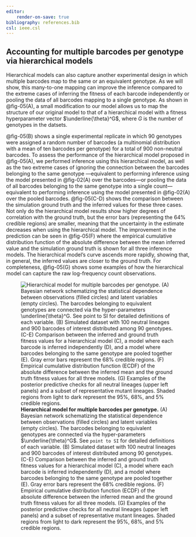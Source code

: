 ```yaml
---
editor:
    render-on-save: true
bibliography: references.bib
csl: ieee.csl
---
```


## Accounting for multiple barcodes per genotype via hierarchical models

Hierarchical models can also capture another experimental design in which
multiple barcodes map to the same or an equivalent genotype. As we will show,
this many-to-one mapping can improve the inference compared to the extreme cases
of inferring the fitness of each barcode independently or pooling the data of
all barcodes mapping to a single genotype. As shown in @fig-05(A), a small
modification to our model allows us to map the structure of our original model
to that of a hierarchical model with a fitness hyperparameter vector
$\underline{\theta}^G$, where $G$ is the number of genotypes in the datsets.

@fig-05(B) shows a single experimental replicate in which 90 genotypes were
assigned a random number of barcodes (a multinomial distribution with a mean of
ten barcodes per genotype) for a total of 900 non-neutral barcodes. To assess
the performance of the hierarchical model proposed in @fig-05(A), we performed
inference using this hierarchical model, as well as the two extreme cases of
ignoring the connection between the barcodes belonging to the same genotype
---equivalent to performing inference using the model presented in @fig-02(A)
over the barcodes---or pooling the data of all barcodes belonging to the same
genotype into a single count---equivalent to performing inference using the
model presented in @fig-02(A) over the pooled barcodes. @fig-05(C-D) shows the
comparison between the simulation ground truth and the inferred values for these
three cases. Not only do the hierarchical model results show higher degrees of
correlation with the ground truth, but the error bars (representing the 64\%
credible regions) are smaller, meaning that the uncertainty in the estimate
decreases when using the hierarchical model. The improvement in the prediction
can be seen in @fig-05(F) where the empirical cumulative distribution function
of the absolute difference between the mean inferred value and the simulation
ground truth is shown for all three inference models. The hierarchical model's
curve ascends more rapidly, showing that, in general, the inferred values are
closer to the ground truth. For completeness, @fig-05(G) shows some examples of
how the hierarchical model can capture the raw log-frequency count observations.

![**Hierarchical model for multiple barcodes per genotype.** (A) Bayesian
network schematizing the statistical dependence between observations (filled
circles) and latent variables (empty circles). The barcodes belonging to
equivalent genotypes are connected via the hyper-parameters
$\underline{\theta}^G$. See `point to SI` for detailed definitions of each
variable. (B) Simulated dataset with 100 neutral lineages and 900 barcodes of
interest distributed among 90 genotypes. (C-E) Comparison between the inferred
and ground truth fitness values for a hierarchical model (C), a model where each
barcode is inferred independently (D), and a model where barcodes belonging to
the same genotype are pooled together (E). Gray error bars represent the 68\%
credible regions. (F) Empirical cumulative distribution function (ECDF) of the
absolute difference between the inferred mean and the ground truth fitness
values for all three models. (G) Examples of the posterior predictive checks for
all neutral lineages (upper left panels) and a subset of representative mutant
lineages. Shaded regions from light to dark represent the 95\%, 68\%, and 5\%
credible regions.](./figs/fig05){#fig-05}